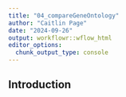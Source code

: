 ```yaml
---
title: "04_compareGeneOntology"
author: "Caitlin Page"
date: "2024-09-26"
output: workflowr::wflow_html
editor_options:
  chunk_output_type: console
---
```


## Introduction

```r

```

